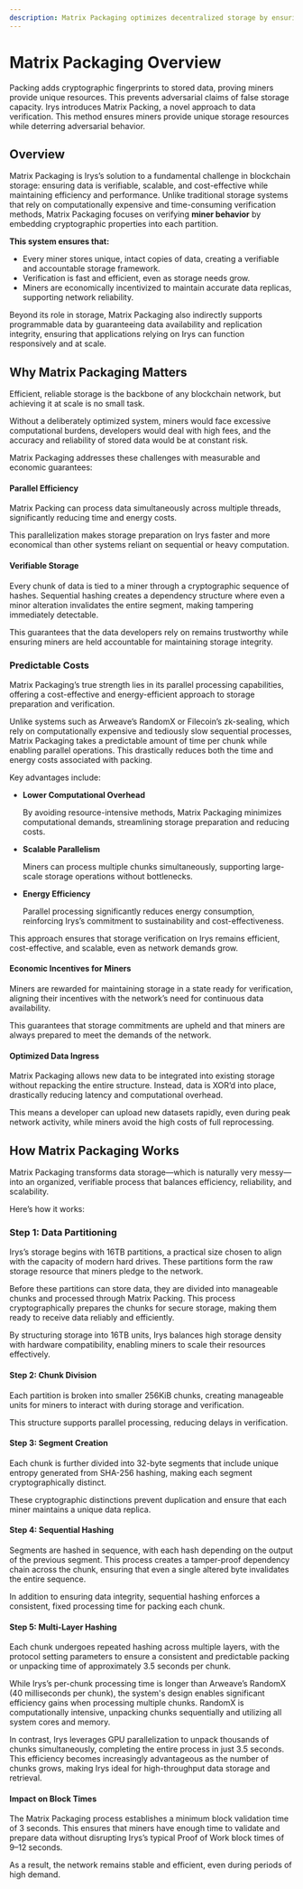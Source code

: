 ```yaml
---
description: Matrix Packaging optimizes decentralized storage by ensuring miner accountability, data integrity, and cost-efficient verification. 
---
```



# Matrix Packaging Overview

Packing adds cryptographic fingerprints to stored data, proving miners provide unique resources. This prevents adversarial claims of false storage capacity. Irys introduces Matrix Packing, a novel approach to data verification. This method ensures miners provide unique storage resources while deterring adversarial behavior.

<div className="flex flex-col md:flex-row w-full justify-start items-start mt-5">
	<div className="w-full">
		<SimpleRiveViewer
			src="/protocol-animations/matrix-packing.riv"
			width={1920}
			height={1080}
			stateMachine="Matrix-Packing"
		/>
	</div>
</div>

## Overview

Matrix Packaging is Irys’s solution to a fundamental challenge in blockchain storage: ensuring data is verifiable, scalable, and cost-effective while maintaining efficiency and performance. Unlike traditional storage systems that rely on computationally expensive and time-consuming verification methods, Matrix Packaging focuses on verifying **miner behavior** by embedding cryptographic properties into each partition.

**This system ensures that:**

- Every miner stores unique, intact copies of data, creating a verifiable and accountable storage framework.
- Verification is fast and efficient, even as storage needs grow.
- Miners are economically incentivized to maintain accurate data replicas, supporting network reliability.

Beyond its role in storage, Matrix Packaging also indirectly supports programmable data by guaranteeing data availability and replication integrity, ensuring that applications relying on Irys can function responsively and at scale.


## Why Matrix Packaging Matters

Efficient, reliable storage is the backbone of any blockchain network, but achieving it at scale is no small task. 

Without a deliberately optimized system, miners would face excessive computational burdens, developers would deal with high fees, and the accuracy and reliability of stored data would be at constant risk.

Matrix Packaging addresses these challenges with measurable and economic guarantees:

#### Parallel Efficiency

Matrix Packing can process data simultaneously across multiple threads, significantly reducing time and energy costs. 

This parallelization makes storage preparation on Irys faster and more economical than other systems reliant on sequential or heavy computation.

#### Verifiable Storage

Every chunk of data is tied to a miner through a cryptographic sequence of hashes. Sequential hashing creates a dependency structure where even a minor alteration invalidates the entire segment, making tampering immediately detectable.

This guarantees that the data developers rely on remains trustworthy while ensuring miners are held accountable for maintaining storage integrity.

### Predictable Costs

Matrix Packaging’s true strength lies in its parallel processing capabilities, offering a cost-effective and energy-efficient approach to storage preparation and verification.

Unlike systems such as Arweave’s RandomX or Filecoin’s zk-sealing, which rely on computationally expensive and tediously slow sequential processes, Matrix Packaging takes a predictable amount of time per chunk while enabling parallel operations. This drastically reduces both the time and energy costs associated with packing.

Key advantages include:

- **Lower Computational Overhead**
    
    By avoiding resource-intensive methods, Matrix Packaging minimizes computational demands, streamlining storage preparation and reducing costs.
    
- **Scalable Parallelism**
    
    Miners can process multiple chunks simultaneously, supporting large-scale storage operations without bottlenecks.
    
- **Energy Efficiency**
    
    Parallel processing significantly reduces energy consumption, reinforcing Irys’s commitment to sustainability and cost-effectiveness.
    

This approach ensures that storage verification on Irys remains efficient, cost-effective, and scalable, even as network demands grow.

#### Economic Incentives for Miners

Miners are rewarded for maintaining storage in a state ready for verification, aligning their incentives with the network’s need for continuous data availability.

This guarantees that storage commitments are upheld and that miners are always prepared to meet the demands of the network.

#### Optimized Data Ingress

Matrix Packaging allows new data to be integrated into existing storage without repacking the entire structure. Instead, data is XOR’d into place, drastically reducing latency and computational overhead.

This means a developer can upload new datasets rapidly, even during peak network activity, while miners avoid the high costs of full reprocessing.

## How Matrix Packaging Works


Matrix Packaging transforms data storage—which is naturally very messy—into an organized, verifiable process that balances efficiency, reliability, and scalability. 

Here’s how it works:

### Step 1: Data Partitioning

Irys’s storage begins with 16TB partitions, a practical size chosen to align with the capacity of modern hard drives. These partitions form the raw storage resource that miners pledge to the network.

Before these partitions can store data, they are divided into manageable chunks and processed through Matrix Packing. This process cryptographically prepares the chunks for secure storage, making them ready to receive data reliably and efficiently. 

By structuring storage into 16TB units, Irys balances high storage density with hardware compatibility, enabling miners to scale their resources effectively.

#### Step 2: Chunk Division

Each partition is broken into smaller 256KiB chunks, creating manageable units for miners to interact with during storage and verification.

This structure supports parallel processing, reducing delays in verification.

#### Step 3: Segment Creation

Each chunk is further divided into 32-byte segments that include unique entropy generated from SHA-256 hashing, making each segment cryptographically distinct.

These cryptographic distinctions prevent duplication and ensure that each miner maintains a unique data replica.

#### Step 4: Sequential Hashing

Segments are hashed in sequence, with each hash depending on the output of the previous segment. This process creates a tamper-proof dependency chain across the chunk, ensuring that even a single altered byte invalidates the entire sequence.

In addition to ensuring data integrity, sequential hashing enforces a consistent, fixed processing time for packing each chunk.

#### Step 5: Multi-Layer Hashing

Each chunk undergoes repeated hashing across multiple layers, with the protocol setting parameters to ensure a consistent and predictable packing or unpacking time of approximately 3.5 seconds per chunk.

While Irys’s per-chunk processing time is longer than Arweave’s RandomX (40 milliseconds per chunk), the system's design enables significant efficiency gains when processing multiple chunks. RandomX is computationally intensive, unpacking chunks sequentially and utilizing all system cores and memory. 

In contrast, Irys leverages GPU parallelization to unpack thousands of chunks simultaneously, completing the entire process in just 3.5 seconds. This efficiency becomes increasingly advantageous as the number of chunks grows, making Irys ideal for high-throughput data storage and retrieval.

#### Impact on Block Times

The Matrix Packaging process establishes a minimum block validation time of 3 seconds. This ensures that miners have enough time to validate and prepare data without disrupting Irys’s typical Proof of Work block times of 9–12 seconds. 

As a result, the network remains stable and efficient, even during periods of high demand.

